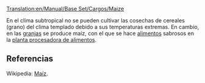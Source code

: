 [[Translation:en/Manual/Base Set/Cargos/Maize]]

{{es/Carga| carga  = Maíz
| imagen =en/Grain.png| producida =[[es/Manual/Base Set/Industries/Granja|Granja]]
| aceptada  =[[es/Manual/Base Set/Industries/Planta procesadora de alimentos|Planta procesadora de alimentos]]
}}
En el clima subtropical no se pueden cultivar las cosechas de cereales (grano) del clima templado debido a sus temperaturas extremas. En cambio, en las [[es/Manual/Base Set/Industries/Granja|granjas]] se produce maíz, con el que se hace [[es/Manual/Base Set/Cargos/Alimentos|alimentos]] sabrosos en la [[es/Manual/Base Set/Industries/Planta procesadora de alimentos|planta procesadora de alimentos]].


==Referencias==
Wikipedia: [https://www.wikipedia.org/wiki/es:maíz Maíz].